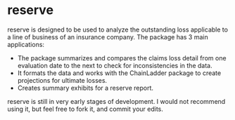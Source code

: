 reserve
========================================================

reserve is designed to be used to analyze the outstanding loss applicable to a line of business of an insurance company.  The package has 3 main applications:
 
 * The package summarizes and compares the claims loss detail from one evaluation date to the next to check for inconsistencies in the data.
 * It formats the data and works with the ChainLadder package to create projections for ultimate losses.
 * Creates summary exhibits for a reserve report.
 
reserve is still in very early stages of development.  I would not recommend using it, but feel free to fork it, and commit your edits.